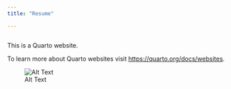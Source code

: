 ```yaml
---
title: "Resume"

---
```




```r
 


```
This is a Quarto website.

To learn more about Quarto websites visit <https://quarto.org/docs/websites>.

![Alt Text](GregoryEhlingerResume2023.PNG)

